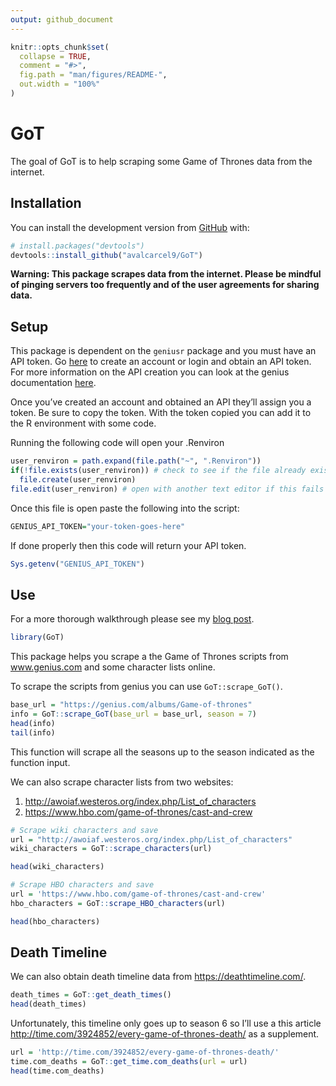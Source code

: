 ```yaml
---
output: github_document
---
```


<!-- README.md is generated from README.Rmd. Please edit that file -->

```r
knitr::opts_chunk$set(
  collapse = TRUE,
  comment = "#>",
  fig.path = "man/figures/README-",
  out.width = "100%"
)
```
# GoT

The goal of GoT is to help scraping some Game of Thrones data from the internet.

## Installation

You can install the development version from [GitHub](https://github.com/avalcarcel9/GoT) with:

```r
# install.packages("devtools")
devtools::install_github("avalcarcel9/GoT")
```

__Warning: This package scrapes data from the internet. Please be mindful of pinging servers too frequently and of the user agreements for sharing data.__

## Setup

This package is dependent on the `geniusr` package and you must have an API token. Go [here](https://genius.com/) to create an account or login and obtain an API token. For more information on the API creation you can look at the genius documentation [here](https://docs.genius.com/#!#%2Fgetting-started-h1).

Once you’ve created an account and obtained an API they’ll assign you a token. Be sure to copy the token. With the token copied you can add it to the R environment with some code.

Running the following code will open your .Renviron

```r
user_renviron = path.expand(file.path("~", ".Renviron"))
if(!file.exists(user_renviron)) # check to see if the file already exists
  file.create(user_renviron)
file.edit(user_renviron) # open with another text editor if this fails
```

Once this file is open paste the following into the script:

```r
GENIUS_API_TOKEN="your-token-goes-here"
```

If done properly then this code will return your API token.

```r
Sys.getenv("GENIUS_API_TOKEN")
```

## Use

For a more thorough walkthrough please see my [blog post](http://www.alessandravalcarcel.com/blog/2018-04-1-r-rmarkdown-got-scrape/).

```r
library(GoT)
```

This package helps you scrape a the Game of Thrones scripts from [www.genius.com](www.genius.com) and some character lists online. 

To scrape the scripts from genius you can use `GoT::scrape_GoT()`.

```r
base_url = "https://genius.com/albums/Game-of-thrones"
info = GoT::scrape_GoT(base_url = base_url, season = 7)
head(info)
tail(info)
```

This function will scrape all the seasons up to the season indicated as the function input.

We can also scrape character lists from two websites:

1. [http://awoiaf.westeros.org/index.php/List_of_characters](http://awoiaf.westeros.org/index.php/List_of_characters)
2. [https://www.hbo.com/game-of-thrones/cast-and-crew](https://www.hbo.com/game-of-thrones/cast-and-crew)

```r
# Scrape wiki characters and save
url = "http://awoiaf.westeros.org/index.php/List_of_characters"
wiki_characters = GoT::scrape_characters(url)

head(wiki_characters)

# Scrape HBO characters and save
url = 'https://www.hbo.com/game-of-thrones/cast-and-crew'
hbo_characters = GoT::scrape_HBO_characters(url)

head(hbo_characters)
```

## Death Timeline

We can also obtain death timeline data from [https://deathtimeline.com/](https://deathtimeline.com/). 

```r
death_times = GoT::get_death_times()
head(death_times)
```

Unfortunately, this timeline only goes up to season 6 so I'll use a this article [http://time.com/3924852/every-game-of-thrones-death/](http://time.com/3924852/every-game-of-thrones-death/) as a supplement. 

```r
url = 'http://time.com/3924852/every-game-of-thrones-death/'
time.com_deaths = GoT::get_time.com_deaths(url = url)
head(time.com_deaths)
```




